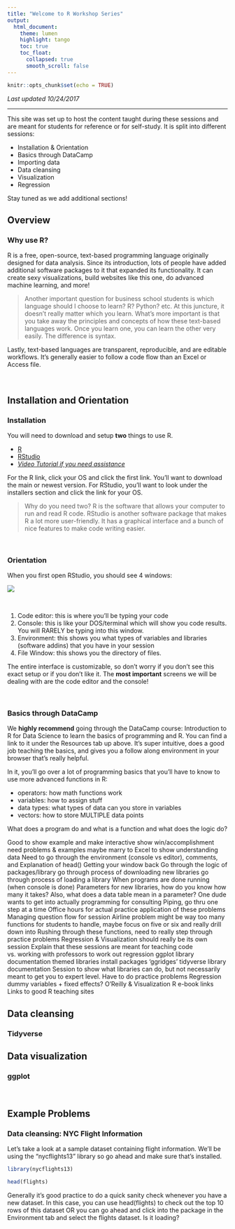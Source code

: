 ```yaml
---
title: "Welcome to R Workshop Series"
output: 
  html_document:
    theme: lumen
    highlight: tango
    toc: true
    toc_float: 
      collapsed: true
      smooth_scroll: false
---
```


```r
knitr::opts_chunk$set(echo = TRUE)
```

*Last updated 10/24/2017*

***

This site was set up to host the content taught during these sessions and are meant for students for reference or for self-study. It is split into different sessions: 

  * Installation & Orientation
  * Basics through DataCamp
  * Importing data 
  * Data cleansing 
  * Visualization 
  * Regression 
  
Stay tuned as we add additional sections!  

## Overview

### Why use R?

R is a free, open-source, text-based programming language originally designed for data analysis. Since its introduction, lots of people have added additional software packages to it that expanded its functionality. It can create sexy visualizations, build websites like this one, do advanced machine learning, and more! 

> Another important question for business school students is which language should I choose to learn? R? Python? etc. At this juncture, it doesn't really matter which you learn. What's more important is that you take away the principles and concepts of how these text-based languages work. Once you learn one, you can learn the other very easily. The difference is syntax. 

Lastly, text-based languages are transparent, reproducible, and are editable workflows. It's generally easier to follow a code flow than an Excel or Access file. 

&nbsp; 

## Installation and Orientation

### Installation

You will need to download and setup **two** things to use R. 
  
  * [R](https://cran.cnr.berkeley.edu)
  * [RStudio](https://www.rstudio.com/products/rstudio/download/#download)
  * [*Video Tutorial if you need assistance*](https://campus.datacamp.com/courses/working-with-the-rstudio-ide-part-1/orientation?ex=3)
  
For the R link, click your OS and click the first link. You'll want to download the main or newest version. For RStudio, you'll want to look under the installers section and click the link for your OS. 

> Why do you need two? R is the software that allows your computer to run and read R code. RStudio is another software package that makes R a lot more user-friendly. It has a graphical interface and a bunch of nice features to make code writing easier. 

&nbsp; 

### Orientation

When you first open RStudio, you should see 4 windows:

![](RStudioGUI.png)

&nbsp; 

  1. Code editor: this is where you'll be typing your code
  2. Console: this is like your DOS/terminal which will show you code results. You will RARELY be typing into this window. 
  3. Environment: this shows you what types of variables and libraries (software addins) that you have in your session
  4. File Window: this shows you the directory of files. 
  
The entire interface is customizable, so don't worry if you don't see this exact setup or if you don't like it. The **most important** screens we will be dealing with are the code editor and the console! 

&nbsp; 

### Basics through DataCamp

We **highly recommend** going through the DataCamp course: Introduction to R for Data Science to learn the basics of programming and R. You can find a link to it under the Resources tab up above. It's super intuitive, does a good job teaching the basics, and gives you a follow along environment in your browser that's really helpful.

In it, you'll go over a lot of programming basics that you'll have to know to use more advanced functions in R:

  * operators: how math functions work
  * variables: how to assign stuff
  * data types: what types of data can you store in variables
  * vectors: how to store MULTIPLE data points 
  

What does a program do and what is a function and what does the logic do?

Good to show example and make interactive
show win/accomplishment
need problems & examples
maybe marry to Excel to show understanding data
Need to go through the environment (console vs editor), comments, and
Explanation of head()
Getting your window back
Go through the logic of packages/library
go through process of downloading new libraries
go through process of loading a library
When programs are done running (when console is done)
Parameters for new libraries, how do you know how many it takes?
Also, what does a data table mean in a parameter?
One dude wants to get into actually programming for consulting
Piping, go thru one step at a time
Office hours for actual practice application of these problems
Managing question flow for session
Airline problem might be way too many functions for students to handle, maybe focus on five or six and really drill down into
Rushing through these functions, need to really step through practice problems
Regression & Visualization should really be its own session
Explain that these sessions are meant for teaching code vs. working with professors to work out regression
ggplot library documentation
themed libraries
install packages ‘ggridges’
tidyverse library documentation
Session to show what libraries can do, but not necessarily meant to get you to expert level. Have to do practice problems
Regression
dummy variables + fixed effects?
O’Reilly & Visualization R e-book links
Links to good R teaching sites

## Data cleansing

### Tidyverse

## Data visualization

### ggplot


&nbsp; 

## Example Problems

### Data cleansing: NYC Flight Information

Let's take a look at a sample dataset containing flight information. We'll be using the "nycflights13" library so go ahead and make sure that's installed.

```r
library(nycflights13)

head(flights)
```

Generally it's good practice to do a quick sanity check whenever you have a new dataset. In this case, you can use head(flights) to check out the top 10 rows of this dataset OR you can go ahead and click into the package in the Environment tab and select the flights dataset. Is it loading?


